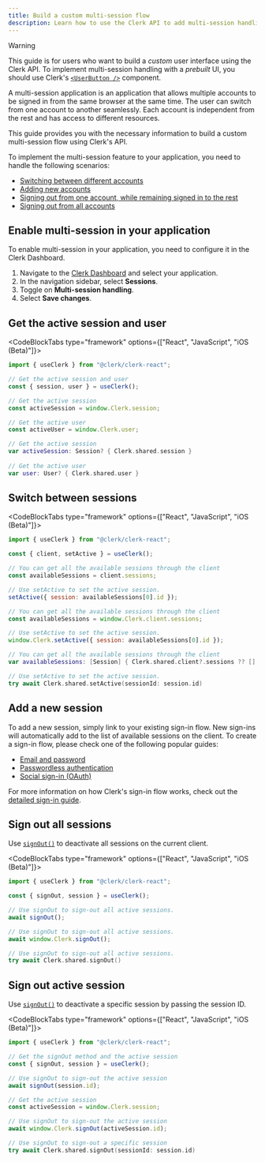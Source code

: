 ```yaml
---
title: Build a custom multi-session flow
description: Learn how to use the Clerk API to add multi-session handling to your application.
---
```


> [!WARNING]
> This guide is for users who want to build a _custom_ user interface using the Clerk API. To implement multi-session handling with a _prebuilt_ UI, you should use Clerk's [`<UserButton />`](/docs/components/user/user-button) component.

A multi-session application is an application that allows multiple accounts to be signed in from the same browser at the same time. The user can switch from one account to another seamlessly. Each account is independent from the rest and has access to different resources.

This guide provides you with the necessary information to build a custom multi-session flow using Clerk's API.

To implement the multi-session feature to your application, you need to handle the following scenarios:

- [Switching between different accounts](#switch-between-sessions)
- [Adding new accounts](#add-a-new-session)
- [Signing out from one account, while remaining signed in to the rest](#sign-out-active-session)
- [Signing out from all accounts](#sign-out-all-sessions)

## Enable multi-session in your application

To enable multi-session in your application, you need to configure it in the Clerk Dashboard.

1. Navigate to the [Clerk Dashboard](https://dashboard.clerk.com/last-active?path=sessions) and select your application.
1. In the navigation sidebar, select **Sessions**.
1. Toggle on **Multi-session handling**.
1. Select **Save changes**.

## Get the active session and user

<CodeBlockTabs type="framework" options={["React", "JavaScript", "iOS (Beta)"]}>
  ```jsx {{ prettier: false }}
  import { useClerk } from "@clerk/clerk-react";

  // Get the active session and user
  const { session, user } = useClerk();
  ```

  ```js {{ prettier: false }}
  // Get the active session
  const activeSession = window.Clerk.session;

  // Get the active user
  const activeUser = window.Clerk.user;
  ```

  ```swift
  // Get the active session
  var activeSession: Session? { Clerk.shared.session }
        
  // Get the active user
  var user: User? { Clerk.shared.user }
  ```
</CodeBlockTabs>

## Switch between sessions

<CodeBlockTabs type="framework" options={["React", "JavaScript", "iOS (Beta)"]}>
  ```jsx {{ prettier: false }}
  import { useClerk } from "@clerk/clerk-react";

  const { client, setActive } = useClerk();

  // You can get all the available sessions through the client
  const availableSessions = client.sessions;

  // Use setActive to set the active session.
  setActive({ session: availableSessions[0].id });
  ```

  ```js {{ prettier: false }}
  // You can get all the available sessions through the client
  const availableSessions = window.Clerk.client.sessions;

  // Use setActive to set the active session.
  window.Clerk.setActive({ session: availableSessions[0].id });
  ```

  ```swift
  // You can get all the available sessions through the client
  var availableSessions: [Session] { Clerk.shared.client?.sessions ?? [] }

  // Use setActive to set the active session.
  try await Clerk.shared.setActive(sessionId: session.id)
  ```
</CodeBlockTabs>

## Add a new session

To add a new session, simply link to your existing sign-in flow. New sign-ins will automatically add to the list of available sessions on the client. To create a sign-in flow, please check one of the following popular guides:

- [Email and password](/docs/custom-flows/email-password)
- [Passwordless authentication](/docs/custom-flows/email-sms-otp)
- [Social sign-in (OAuth)](/docs/authentication/social-connections/oauth)

For more information on how Clerk's sign-in flow works, check out the [detailed sign-in guide](/docs/custom-flows/overview#sign-in-flow).

## Sign out all sessions

Use [`signOut()`](/docs/references/javascript/clerk/clerk#sign-out) to deactivate all sessions on the current client.

<CodeBlockTabs type="framework" options={["React", "JavaScript", "iOS (Beta)"]}>
  ```jsx {{ prettier: false }}
  import { useClerk } from "@clerk/clerk-react";

  const { signOut, session } = useClerk();

  // Use signOut to sign-out all active sessions.
  await signOut();
  ```

  ```js {{ prettier: false }}
  // Use signOut to sign-out all active sessions.
  await window.Clerk.signOut();
  ```

  ```swift
  // Use signOut to sign-out all active sessions.
  try await Clerk.shared.signOut()
  ```
</CodeBlockTabs>

## Sign out active session

Use [`signOut()`](/docs/references/javascript/clerk/clerk#sign-out) to deactivate a specific session by passing the session ID.

<CodeBlockTabs type="framework" options={["React", "JavaScript", "iOS (Beta)"]}>
  ```jsx {{ prettier: false }}
  import { useClerk } from "@clerk/clerk-react";

  // Get the signOut method and the active session
  const { signOut, session } = useClerk();

  // Use signOut to sign-out the active session
  await signOut(session.id);
  ```

  ```js {{ prettier: false }}
  // Get the active session
  const activeSession = window.Clerk.session;

  // Use signOut to sign-out the active session
  await window.Clerk.signOut(activeSession.id);
  ```

  ```swift
  // Use signOut to sign-out a specific session
  try await Clerk.shared.signOut(sessionId: session.id)
  ```
</CodeBlockTabs>
